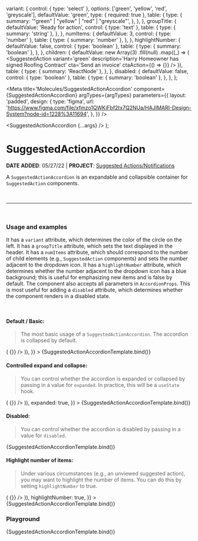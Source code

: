 

  variant: {
    control: { type: 'select' },
    options: ['green', 'yellow', 'red', 'greyscale'],
    defaultValue: 'green',
    type: { required: true },
    table: {
      type: {
        summary: '"green" | "yellow" | "red" | "greyscale"',
      },
    },
  },
  groupTitle: {
    defaultValue: 'Ready for action',
    control: { type: 'text' },
    table: {
      type: { summary: 'string' },
    },
  },
  numItems: {
    defaultValue: 3,
    control: { type: 'number' },
    table: {
      type: { summary: 'number' },
    },
  },
  highlightNumber: {
    defaultValue: false,
    control: { type: 'boolean' },
    table: {
      type: { summary: 'boolean' },
    },
  },
  children: {
    defaultValue: new Array(3)
      .fill(null)
      .map((_) => (
        <SuggestedAction
          variant='green'
          description='Harry Homeowner has signed Roofing Contract'
          cta='Send an invoice'
          ctaAction={() => {}}
        />
      )),
    table: {
      type: { summary: 'ReactNode' },
    },
  },
  disabled: {
    defaultValue: false,
    control: { type: 'boolean' },
    table: {
      type: { summary: 'boolean' },
    },
  },
};

<Meta
  title='Molecules/SuggestedActionAccordion'
  component={SuggestedActionAccordion}
  argTypes={argTypes}
  parameters={{
    layout: 'padded',
    design: {
      type: 'figma',
      url: 'https://www.figma.com/file/xfmzo1QWKiFbf2tx7Q2NUa/HAJIMARI-Design-System?node-id=1228%3A11694',
    },
  }}
/>

  <SuggestedActionAccordion {...args} />
);

# SuggestedActionAccordion

**DATE ADDED**: 05/27/22 | **PROJECT**: [Suggested Actions/Notifications](https://www.notion.so/gethearth/Suggested-Action-Notification-44baf25d61db4f67afc5e92752134614)

A `SuggestedActionAccordion` is an expandable and collapsible
container for `SuggestedAction` components.

<br />

---

<br />

### Usage and examples

It has a `variant` attribute, which determines the color of the circle on the left. It
has a `groupTitle` attribute, which sets the text displayed in the header. It has a `numItems`
attribute, which should correspond to the number of child elements (e.g., `SuggestedAction`
components) and sets the number adjacent to the dropdown icon. It has a `highlightNumber`
attribute, which determines whether the number adjacent to the dropdown icon has a blue
background; this is useful for emphasizing new items and is false by default. The component
also accepts all parameters in `AccordionProps`. This is most useful for adding a `disabled`
attribute, which determines whether the component renders in a disabled state.

<br />

#### Default / Basic:

> The most basic usage of a `SuggestedActionAccordion`. The accordion is collapsed by default.

<Canvas>
  <Story
    name='Basic'
    component={SuggestedActionAccordion}
    args={{
      variant: 'green',
      groupTitle: 'Ready for action',
      numItems: 3,
      children: new Array(3)
        .fill(null)
        .map((_) => (
          <SuggestedAction
            variant='green'
            description='Harry Homeowner has signed Roofing Contract'
            cta='Send an invoice'
            ctaAction={() => {}}
          />
        )),
    }}
  >
    {SuggestedActionAccordionTemplate.bind()}
  </Story>
</Canvas>

#### Controlled expand and collapse:

> You can control whether the accordion is expanded or collapsed by passing in
> a value for `expanded`. In practice, this will be a `useState` hook.

<Canvas>
  <Story
    name='Controlled'
    component={SuggestedActionAccordion}
    args={{
      variant: 'green',
      groupTitle: 'Ready for action',
      numItems: 3,
      children: new Array(3)
        .fill(null)
        .map((_) => (
          <SuggestedAction
            variant='green'
            description='Harry Homeowner has signed Roofing Contract'
            cta='Send an invoice'
            ctaAction={() => {}}
          />
        )),
      expanded: true,
    }}
  >
    {SuggestedActionAccordionTemplate.bind()}
  </Story>
</Canvas>

#### Disabled:

> You can control whether the accordion is disabled by passing in
> a value for `disabled`.

<Canvas>
  <Story
    name='Disabled'
    component={SuggestedActionAccordion}
    args={{
      variant: 'green',
      groupTitle: 'Ready for action',
      numItems: 0,
      children: null,
      disabled: true,
    }}
  >
    {SuggestedActionAccordionTemplate.bind()}
  </Story>
</Canvas>

#### Highlight number of items:

> Under various circumstances (e.g., an unviewed suggested action), you may
> want to highlight the number of items. You can do this by setting `highlightNumber`
> to true.

<Canvas>
  <Story
    name='Highlight Number'
    component={SuggestedActionAccordion}
    args={{
      variant: 'green',
      groupTitle: 'Ready for action',
      numItems: 3,
      children: new Array(3)
        .fill(null)
        .map((_) => (
          <SuggestedAction
            variant='green'
            description='Harry Homeowner has signed Roofing Contract'
            cta='Send an invoice'
            ctaAction={() => {}}
          />
        )),
      highlightNumber: true,
    }}
  >
    {SuggestedActionAccordionTemplate.bind()}
  </Story>
</Canvas>

### Playground

<Canvas>
  <Story name='Playground'>{SuggestedActionAccordionTemplate.bind()}</Story>
</Canvas>

<ArgsTable of={SuggestedActionAccordion} story='Playground' />
